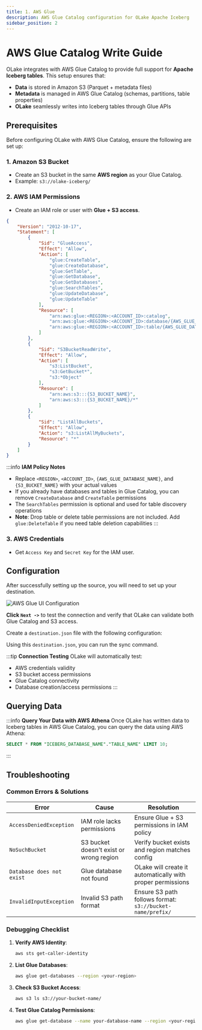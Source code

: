 ```yaml
---
title: 1. AWS Glue
description: AWS Glue Catalog configuration for OLake Apache Iceberg
sidebar_position: 2
---
```


<style>
{`
.full-width-container {
  width: 100% !important;
  max-width: 100% !important;
}

.full-width-container img {
  width: 100% !important;
  max-width: 100% !important;
  height: auto;
}

.full-width-table {
  width: 100% !important;
  max-width: 100% !important;
  overflow-x: auto;
}

.full-width-table table {
  width: 100% !important;
  max-width: 100% !important;
  table-layout: auto;
  margin: 0 !important;
}

.full-width-table th,
.full-width-table td {
  padding: 8px 12px;
  word-wrap: break-word;
}

.markdown table {
  width: 100% !important;
  max-width: 100% !important;
  display: table !important;
}

.full-width-table .markdown table,
.full-width-table > table {
  width: 100% !important;
  max-width: 100% !important;
  margin: 0 !important;
}

/* Target Docusaurus table containers */
.table-wrapper {
  width: 100% !important;
  max-width: 100% !important;
}

/* Override any parent container constraints */
.full-width-table * {
  max-width: 100% !important;
}

/* Ensure tables inside MDX components take full width */
div[class*="table"] table,
.markdown > table,
table {
  width: 100% !important;
  max-width: 100% !important;
}

/* Tab styling */
.tabs-container {
  margin-left: 0 !important;
  padding-left: 0 !important;
}

.tabs {
  margin-left: 0 !important;
  padding-left: 0 !important;
  justify-content: flex-start !important;
}

.tabs__item {
  font-size: 18px !important;
  font-weight: bold !important;
  margin-left: 0 !important;
  padding: 12px 20px !important;
  border-radius: 6px 6px 0 0 !important;
}

.tabs__item--active {
  background-color: var(--ifm-hover-overlay) !important;
  color: var(--ifm-color-primary) !important;
  border-bottom: 2px solid var(--ifm-color-primary) !important;
}

.tabs__item:hover {
  background-color: var(--ifm-hover-overlay) !important;
}
`}
</style>

# AWS Glue Catalog Write Guide

OLake integrates with AWS Glue Catalog to provide full support for **Apache Iceberg tables**.
This setup ensures that:
- **Data** is stored in Amazon S3 (Parquet + metadata files)
- **Metadata** is managed in AWS Glue Catalog (schemas, partitions, table properties)
- **OLake** seamlessly writes into Iceberg tables through Glue APIs

## Prerequisites

Before configuring OLake with AWS Glue Catalog, ensure the following are set up:

### 1. Amazon S3 Bucket

- Create an S3 bucket in the same **AWS region** as your Glue Catalog.
- Example: `s3://olake-iceberg/`

### 2. AWS IAM Permissions

- Create an IAM role or user with **Glue + S3 access**.

```json title="IAM Policy"
{
    "Version": "2012-10-17",
    "Statement": [
        {
            "Sid": "GlueAccess",
            "Effect": "Allow",
            "Action": [
                "glue:CreateTable",
                "glue:CreateDatabase",
                "glue:GetTable",
                "glue:GetDatabase",
                "glue:GetDatabases",
                "glue:SearchTables",
                "glue:UpdateDatabase",
                "glue:UpdateTable"
            ],
            "Resource": [
                "arn:aws:glue:<REGION>:<ACCOUNT_ID>:catalog",
                "arn:aws:glue:<REGION>:<ACCOUNT_ID>:database/{AWS_GLUE_DATABASE_NAME}",
                "arn:aws:glue:<REGION>:<ACCOUNT_ID>:table/{AWS_GLUE_DATABASE_NAME}/*"
            ]
        },
        {
            "Sid": "S3BucketReadWrite",
            "Effect": "Allow",
            "Action": [
                "s3:ListBucket",
                "s3:GetBucket*",
                "s3:*Object"
            ],
            "Resource": [
                "arn:aws:s3:::{S3_BUCKET_NAME}",
                "arn:aws:s3:::{S3_BUCKET_NAME}/*"
            ]
        },
        {
            "Sid": "ListAllBuckets",
            "Effect": "Allow",
            "Action": "s3:ListAllMyBuckets",
            "Resource": "*"
        }
    ]
}
```

:::info **IAM Policy Notes**
- Replace `<REGION>`, `<ACCOUNT_ID>`, `{AWS_GLUE_DATABASE_NAME}`, and `{S3_BUCKET_NAME}` with your actual values
- If you already have databases and tables in Glue Catalog, you can remove `CreateDatabase` and `CreateTable` permissions
- The `SearchTables` permission is optional and used for table discovery operations
- **Note**: Drop table or delete table permissions are not included. Add `glue:DeleteTable` if you need table deletion capabilities
:::

### 3. AWS Credentials

- Get `Access Key` and `Secret Key` for the IAM user.

## Configuration

<Tabs>

<TabItem value="glue-ui" label="OLake UI" default>

After successfully setting up the source, you will need to set up your destination.

<div className="full-width-container">

![AWS Glue UI Configuration](/img/docs/iceberg/catalog/glue/glue-catalog-olake-ui-setup-destination.png)

</div>

<div style={{width: '100%', maxWidth: '100%', overflowX: 'auto', margin: '0'}}>

<GlueIcebergWriterUIConfigDetails/>

</div>

**Click `Next ->`** to test the connection and verify that OLake can validate both Glue Catalog and S3 access.

</TabItem>

<TabItem value="glue-cli" label="OLake CLI">

Create a `destination.json` file with the following configuration:

<GlueIcebergWriterConfig/>

<div style={{width: '100%', maxWidth: '100%', overflowX: 'auto', margin: '0'}}>

<GlueIcebergWriterUIConfigDetails/>

</div>

Using this `destination.json`, you can run the sync command.

</TabItem>

</Tabs>

:::tip **Connection Testing**
OLake will automatically test:
- AWS credentials validity
- S3 bucket access permissions
- Glue Catalog connectivity
- Database creation/access permissions
:::

## Querying Data

:::info **Query Your Data with AWS Athena**
Once OLake has written data to Iceberg tables in AWS Glue Catalog, you can query the data using AWS Athena:

```sql
SELECT * FROM "ICEBERG_DATABASE_NAME"."TABLE_NAME" LIMIT 10;
```
:::

## Troubleshooting

### Common Errors & Solutions

<div style={{width: '100%', maxWidth: '100%', overflowX: 'auto', margin: '0'}}>

| Error | Cause | Resolution |
|-------|-------|------------|
| `AccessDeniedException` | IAM role lacks permissions | Ensure Glue + S3 permissions in IAM policy |
| `NoSuchBucket` | S3 bucket doesn't exist or wrong region | Verify bucket exists and region matches config |
| `Database does not exist` | Glue database not found | OLake will create it automatically with proper permissions |
| `InvalidInputException` | Invalid S3 path format | Ensure S3 path follows format: `s3://bucket-name/prefix/` |

</div>

### Debugging Checklist

1. **Verify AWS Identity**:
   ```bash
   aws sts get-caller-identity
   ```

2. **List Glue Databases**:
   ```bash
   aws glue get-databases --region <your-region>
   ```

3. **Check S3 Bucket Access**:
   ```bash
   aws s3 ls s3://your-bucket-name/
   ```

4. **Test Glue Catalog Permissions**:
   ```bash
   aws glue get-database --name your-database-name --region <your-region>
   ```
